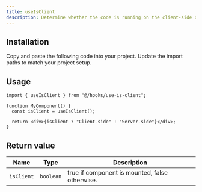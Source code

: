 ---
title: useIsClient
description: Determine whether the code is running on the client-side or server-side with useIsClient.
---

## Installation

<Steps>
  <Step>Copy and paste the following code into your project.</Step>
  <ComponentSource name="hooks/use-is-client" />
  <Step>Update the import paths to match your project setup.</Step>
</Steps>

## Usage

```tsx
import { useIsClient } from "@/hooks/use-is-client";

function MyComponent() {
  const isClient = useIsClient();

  return <div>{isClient ? "Client-side" : "Server-side"}</div>;
}
```

## Return value

| Name       | Type      | Description                                    |
| ---------- | --------- | ---------------------------------------------- |
| `isClient` | `boolean` | true if component is mounted, false otherwise. |
